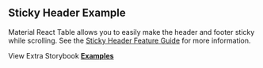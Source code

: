 
<Head>
  <title>{'Sticky Header Example - Material React Table V3 Docs'}</title>
  <meta
    name="description"
    content="An example of Material React Table which shows how to make the header and footer sticky while scrolling."
  />
  <meta
    property="og:title"
    content="Sticky Header Material React Table Example"
  />
  <meta
    property="og:description"
    content="An example of Material React Table which shows how to make the header and footer sticky while scrolling."
  />
</Head>

## Sticky Header Example

Material React Table allows you to easily make the header and footer sticky while scrolling. See the [Sticky Header Feature Guide](/docs/guides/sticky-header) for more information.

<Examples isPage />

View Extra Storybook **[Examples](https://www.material-react-table.dev/?path=/story/prop-playground--default)**
